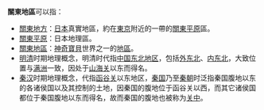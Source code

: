 '''關東地區'''可以指：
* [[關東地方|關東地方]]：[[日本|日本]]真實地區，約在[[東京|東京]]附近的一帶的[[關東平原|關東平原]]區。
* [[關東平原|關東平原]]：日本地理區。
* [[關東地區_(神奇寶貝)|關東地區]]：[[神奇寶貝|神奇寶貝]]世界之一的[[神奇寶貝地區|地區]]。
*[[明朝|明]][[清朝|清]]时期地理概念，明清时代指[[中国东北地区|中国东北地区]]，包括[[外东北|外东北]]、[[中国东北地区|内东北]]，大致位置与[[满洲|满洲]]一致，因处于[[山海关|山海关]]以东而得名。
*[[秦朝|秦]][[汉朝|汉]]时期地理概念，代指[[函谷关|函谷关]]以东地区，[[秦国|秦国]]乃至[[秦朝|秦朝]]时泛指秦国腹地以东的各诸侯国以及其控制的土地，因秦国的腹地位于函谷关以西，而其它诸侯国都位于秦国腹地以东而得名，故而秦国的腹地也被称为[[关中|关中]]。
{{disambig|Cat=四字地名消歧义|G}}